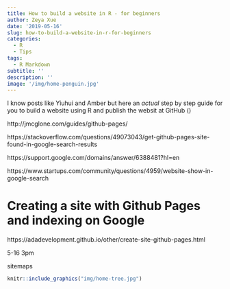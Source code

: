 ```yaml
---
title: How to build a website in R - for beginners
author: Zeya Xue
date: '2019-05-16'
slug: how-to-build-a-website-in-r-for-beginners
categories:
  - R
  - Tips
tags:
  - R Markdown
subtitle: ''
description: ''
image: '/img/home-penguin.jpg'
---
```


I know posts like Yiuhui and Amber but here an *actual* step by step guide for you to build a website using R and publish the websit at GitHub ()

http://jmcglone.com/guides/github-pages/

https://stackoverflow.com/questions/49073043/get-github-pages-site-found-in-google-search-results

https://support.google.com/domains/answer/6388481?hl=en

https://www.startups.com/community/questions/4959/website-show-in-google-search

# Creating a site with Github Pages and indexing on Google
https://adadevelopment.github.io/other/create-site-github-pages.html

5-16 3pm

sitemaps

```r
knitr::include_graphics("img/home-tree.jpg")
```